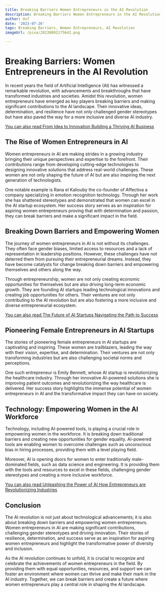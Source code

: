 ```yaml
---
title: Breaking Barriers Women Entrepreneurs in the AI Revolution
description: Breaking Barriers Women Entrepreneurs in the AI Revolution
author: Usf
date: '2023-07-26'
tags: Breaking Barriers, Women Entrepreneurs, AI Revolution
imageUrl: /pixa/20230802175642.png

---
```

# Breaking Barriers: Women Entrepreneurs in the AI Revolution

In recent years the field of  Artificial Intelligence (AI) has witnessed a remarkable revolution, with advancements and breakthroughs that have  transformed industries and societies. Amidst  this revolution, women  entrepreneurs  have  emerged  as key players breaking barriers and making significant contributions to the AI landscape. Their innovative ideas, determination, and resilience have not only  challenged gender stereotypes but have also paved  the way for a more inclusive and diverse AI industry.

[You  can also read From Idea  to Innovation Building a Thriving AI Business](From%20Idea%20to%20Innovation%20Building%20a%20Thriving%20AI%20Business)


## The Rise of Women Entrepreneurs in AI

Women entrepreneurs in AI are making strides  in a  growing industry bringing their unique perspectives and expertise to the forefront.  Their contributions range from  developing cutting-edge technologies to designing innovative solutions that address real-world challenges.  These women are not only  shaping the future of AI but are also  inspiring  the next generation  of technologists.

One notable example is Rana el Kaliouby the co-founder of Affectiva a company specializing in emotion recognition technology. Through her work she  has shattered stereotypes and demonstrated that women can excel in the AI  startup ecosystem. Her  success story serves as an  inspiration for aspiring women entrepreneurs proving that with determination and passion, they can break barriers and make  a  significant impact in  the field.

## Breaking Down Barriers and Empowering Women

The journey of women entrepreneurs in AI is not without its challenges. They often face gender  biases, limited access  to resources and  a lack  of  representation in  leadership  positions. However, these challenges have not  deterred them from pursuing their entrepreneurial  dreams. Instead, they have become  catalysts for change breaking  down barriers and empowering themselves and others along the way.

Through entrepreneurship, women are not only creating economic opportunities for themselves but are also driving long-term economic growth. They are founding AI startups  leading  technological innovations and creating job opportunities for others. Their ventures are  not only contributing to the AI revolution but  are also fostering  a more inclusive and diverse entrepreneurial ecosystem.

[You  can  also read  The Future of AI Startups Navigating the Path to Success](The%20Future%20of%20AI%20Startups%20Navigating%20the%20Path%20to%20Success)


## Pioneering Female Entrepreneurs in AI  Startups

The  stories of pioneering female entrepreneurs in AI startups are captivating and inspiring. These women are trailblazers, leading  the way with their vision, expertise, and determination. Their ventures are not only transforming industries but are also challenging societal norms and perceptions.

One such entrepreneur is Emily Bennett, whose AI startup is revolutionizing the healthcare industry. Through her innovative AI-powered solutions she is improving patient outcomes and revolutionizing the way healthcare is delivered. Her success story highlights the immense potential of women entrepreneurs in AI and the transformative impact they can have  on society.

## Technology: Empowering Women in the AI Workforce

Technology, including  AI-powered tools, is playing a crucial role in empowering women  in the workforce. It is breaking down traditional barriers and creating new opportunities for gender  equality. AI-powered tools are enabling women to overcome challenges such as unconscious bias in hiring processes, providing them with a level playing field.

Moreover, AI is opening doors  for women to enter traditionally male-dominated fields, such as data science  and engineering. It is providing them with  the tools and resources to  excel in these fields, challenging gender stereotypes and creating a more inclusive  workforce.

[You can also read Unleashing the  Power of AI How Entrepreneurs are Revolutionizing Industries](Unleashing%20the%20Power%20of%20AI%20How%20Entrepreneurs%20are%20Revolutionizing%20Industries)


## Conclusion

The AI revolution is not just about technological advancements; it is also about breaking down barriers  and empowering women entrepreneurs. Women entrepreneurs in AI are making significant contributions, challenging gender stereotypes and driving innovation. Their  stories of resilience, determination, and success serve as an inspiration for aspiring women entrepreneurs and  highlight the transformative power of diversity and inclusion.

As the AI revolution continues to unfold, it is crucial to recognize and celebrate the achievements of women entrepreneurs  in the field. By providing them with equal opportunities, resources, and support we can foster an environment where women can thrive and  make their mark in the AI industry. Together, we can  break barriers and create a  future where women entrepreneurs play a central role in shaping the AI  landscape.